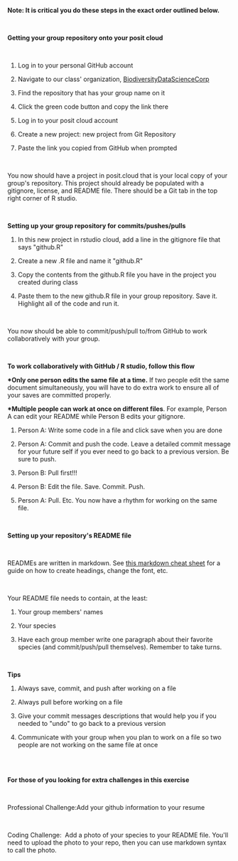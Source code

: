 **Note: It is critical you do these steps in the exact order outlined below.**

\

**Getting your group repository onto your posit cloud**

\

1.  Log in to your personal GitHub account

2.  Navigate to our class\' organization, [BiodiversityDataScienceCorp](https://github.com/orgs/BiodiversityDataScienceCorp/repositories)

3.  Find the repository that has your group name on it

4.  Click the green code button and copy the link there

5.  Log in to your posit cloud account

6.  Create a new project: new project from Git Repository

7.  Paste the link you copied from GitHub when prompted

\

You now should have a project in posit.cloud that is your local copy of your group\'s repository. This project should already be populated with a gitignore, license, and README file. There should be a Git tab in the top right corner of R studio.

\

**Setting up your group repository for commits/pushes/pulls**

1.  In this new project in rstudio cloud, add a line in the gitignore file that says \"github.R\"

2.  Create a new .R file and name it \"github.R\"

3.  Copy the contents from the github.R file you have in the project you created during class

4.  Paste them to the new github.R file in your group repository. Save it. Highlight all of the code and run it. 

\

You now should be able to commit/push/pull to/from GitHub to work collaboratively with your group. 

\

**To work collaboratively with GitHub / R studio, follow this flow**

**\*Only one person edits the same file at a time.** If two people edit the same document simultaneously, you will have to do extra work to ensure all of your saves are committed properly. 

**\*Multiple people can work at once on different files**. For example, Person A can edit your README while Person B edits your gitignore. 

1.  Person A: Write some code in a file and click save when you are done

2.  Person A: Commit and push the code. Leave a detailed commit message for your future self if you ever need to go back to a previous version. Be sure to push. 

3.  Person B: Pull first!!! 

4.  Person B: Edit the file. Save. Commit. Push. 

5.  Person A: Pull. Etc. You now have a rhythm for working on the same file. 

\

**Setting up your repository\'s README file**

\

READMEs are written in markdown. See [this markdown cheat sheet](https://www.markdownguide.org/cheat-sheet/) for a guide on how to create headings, change the font, etc. 

\

Your README file needs to contain, at the least: 

1.  Your group members\' names

2.  Your species

3.  Have each group member write one paragraph about their favorite species (and commit/push/pull themselves). Remember to take turns. 

\

**Tips**

1.  Always save, commit, and push after working on a file

2.  Always pull before working on a file

3.  Give your commit messages descriptions that would help you if you needed to \"undo\" to go back to a previous version

4.  Communicate with your group when you plan to work on a file so two people are not working on the same file at once

\
\

**For those of you looking for extra challenges in this exercise**

\

Professional Challenge:Add your github information to your resume

\

Coding Challenge:  Add a photo of your species to your README file. You\'ll need to upload the photo to your repo, then you can use markdown syntax to call the photo. 

\
